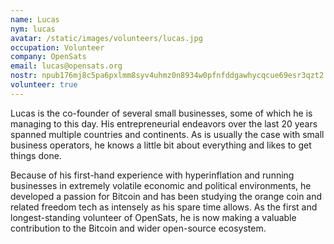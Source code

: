 ```yaml
---
name: Lucas
nym: lucas
avatar: /static/images/volunteers/lucas.jpg
occupation: Volunteer
company: OpenSats
email: lucas@opensats.org
nostr: npub176mj8c5pa6pxlmm8syv4uhmz0n8934w0pfnfddgawhycqcue69esr3qzt2
volunteer: true
---
```


Lucas is the co-founder of several small businesses, some of which he is
managing to this day. His entrepreneurial endeavors over the last 20 years
spanned multiple countries and continents. As is usually the case with small
business operators, he knows a little bit about everything and likes to get things
done.

Because of his first-hand experience with hyperinflation and running businesses in extremely volatile economic and political environments, he developed a passion for Bitcoin and has been
studying the orange coin and related freedom tech as intensely as his spare time
allows. As the first and longest-standing volunteer of OpenSats, he is now
making a valuable contribution to the Bitcoin and wider open-source ecosystem.
